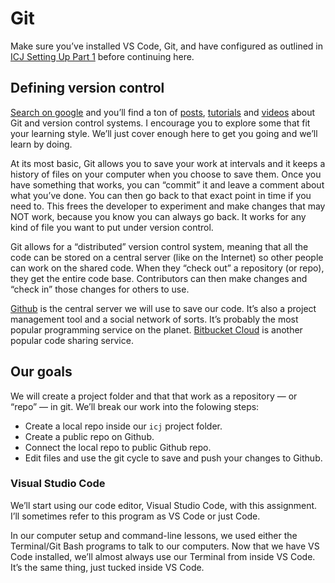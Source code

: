 # Git

Make sure you've installed VS Code, Git, and have configured as outlined in [ICJ Setting Up Part 1](https://utdata.github.io/icj-setting-up/setup-part-1.html) before continuing here.

## Defining version control

[Search on google](https://www.google.com/search?q=understanding+git+version+control&oq=understanding+git+version+control) and you'll find a ton of [posts](https://www.atlassian.com/git/tutorials/what-is-version-control), [tutorials](https://www.codecademy.com/learn/learn-git) and [videos](https://www.youtube.com/results?search_query=git+tutorial) about Git and version control systems. I encourage you to explore some that fit your learning style. We'll just cover enough here to get you going and we'll learn by doing.

At its most basic, Git allows you to save your work at intervals and it keeps a history of files on your computer when you choose to save them. Once you have something that works, you can "commit" it and leave a comment about what you've done. You can then go back to that exact point in time if you need to. This frees the developer to experiment and make changes that may NOT work, because you know you can always go back. It works for any kind of file you want to put under version control.

Git allows for a "distributed" version control system, meaning that all the code can be stored on a central server (like on the Internet) so other people can work on the shared code. When they "check out" a repository (or repo), they get the entire code base. Contributors can then make changes and "check in" those changes for others to use.

[Github](https://github.com) is the central server we will use to save our code. It's also a project management tool and a social network of sorts. It's probably the most popular programming service on the planet. [Bitbucket Cloud](https://bitbucket.org/) is another popular code sharing service.

## Our goals

We will create a project folder and that that work as a repository — or "repo" — in git. We'll break our work into the folowing steps:

- Create a local repo inside our `icj` project folder.
- Create a public repo on Github.
- Connect the local repo to public Github repo.
- Edit files and use the git cycle to save and push your changes to Github.

### Visual Studio Code

We'll start using our code editor, Visual Studio Code, with this assignment. I'll sometimes refer to this program as VS Code or just Code.

In our computer setup and command-line lessons, we used either the Terminal/Git Bash programs to talk to our computers. Now that we have VS Code installed, we'll almost always use our Terminal from inside VS Code. It's the same thing, just tucked inside VS Code.

